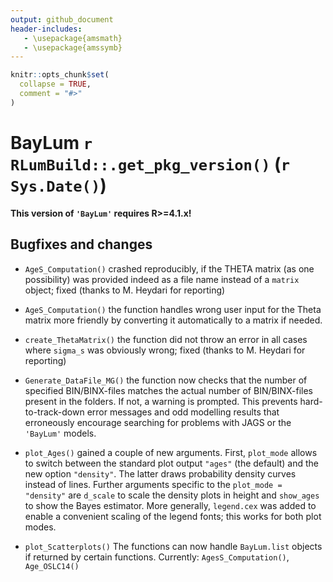 ```yaml
---
output: github_document
header-includes:
   - \usepackage{amsmath}
   - \usepackage{amssymb}
---
```

<!-- NEWS.md was auto-generated by NEWS.Rmd. Please DO NOT edit by hand!-->

```r
knitr::opts_chunk$set(
  collapse = TRUE,
  comment = "#>"
)
```

# BayLum `r RLumBuild::.get_pkg_version()` (`r Sys.Date()`)

**This version of `'BayLum'` requires R>=4.1.x!**

## Bugfixes and changes

* `AgeS_Computation()` crashed reproducibly, if the THETA matrix (as one possibility) was provided
indeed as a file name instead of a `matrix` object; fixed (thanks to M. Heydari for reporting)

* `AgeS_Computation()` the function handles wrong user input for the Theta matrix more friendly by converting 
it automatically to a matrix if needed. 

* `create_ThetaMatrix()` the function did not throw an error in all cases where `sigma_s` was obviously wrong; fixed (thanks to M. Heydari for reporting)

* `Generate_DataFile_MG()` the function now checks that the number of specified BIN/BINX-files matches the actual number of BIN/BINX-files present in the folders. If not, a warning is prompted. This prevents hard-to-track-down error messages and odd modelling results that erroneously encourage searching for problems with JAGS or the `'BayLum'` models. 

* `plot_Ages()` gained a couple of new arguments. First, `plot_mode` allows to switch between the standard plot output `"ages"` (the default) and the new option `"density"`. The latter draws probability density curves instead of lines. Further arguments specific to the `plot_mode = "density"` are `d_scale` to scale the density plots in height and `show_ages` to show the Bayes estimator. More generally, `legend.cex` was added to enable a convenient scaling of the legend fonts; this works for both plot modes.

* `plot_Scatterplots()` The functions can now handle `BayLum.list` objects if returned by certain functions. Currently: `AgesS_Computation()`, `Age_OSLC14()`
